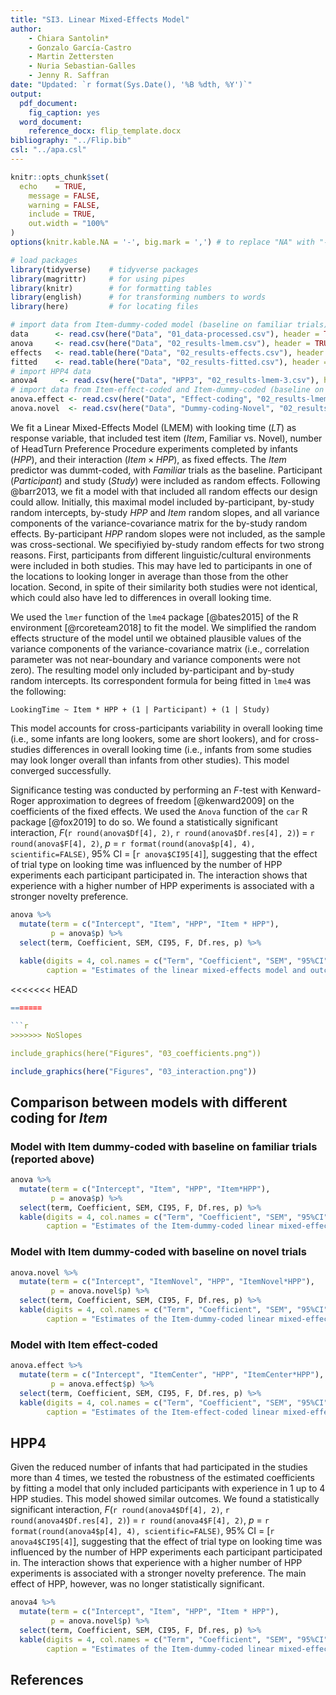 ```yaml
---
title: "SI3. Linear Mixed-Effects Model"
author:
    - Chiara Santolin*
    - Gonzalo García-Castro
    - Martin Zettersten
    - Nuria Sebastian-Galles
    - Jenny R. Saffran
date: "Updated: `r format(Sys.Date(), '%B %dth, %Y')`"
output:
  pdf_document:
    fig_caption: yes
  word_document:
    reference_docx: flip_template.docx
bibliography: "../Flip.bib"
csl: "../apa.csl"
---
```


```r

knitr::opts_chunk$set(
  echo    = TRUE,
	message = FALSE,
	warning = FALSE,
	include = TRUE,
	out.width = "100%"
)
options(knitr.kable.NA = '-', big.mark = ',') # to replace "NA" with "-" in knitr::kable

```

```r
# load packages
library(tidyverse)    # tidyverse packages
library(magrittr)     # for using pipes
library(knitr)        # for formatting tables
library(english)      # for transforming numbers to words
library(here)         # for locating files

# import data from Item-dummy-coded model (baseline on familiar trials)
data      <- read.csv(here("Data", "01_data-processed.csv"), header = TRUE)
anova     <- read.csv(here("Data", "02_results-lmem.csv"), header = TRUE, sep = ",")
effects   <- read.table(here("Data", "02_results-effects.csv"), header = TRUE, sep = ",")
fitted    <- read.table(here("Data", "02_results-fitted.csv"), header = TRUE, sep = ",")
# import HPP4 data
anova4     <- read.csv(here("Data", "HPP3", "02_results-lmem-3.csv"), header = TRUE, sep = ",")
# import data from Item-effect-coded and Item-dummy-coded (baseline on novel trials) models 
anova.effect <- read.csv(here("Data", "Effect-coding", "02_results-lmem-effect.csv"), header = TRUE, sep = ",")
anova.novel  <- read.csv(here("Data", "Dummy-coding-Novel", "02_results-lmem-novel.csv"), header = TRUE, sep = ",")
```

We fit a Linear Mixed-Effects Model (LMEM) with looking time ($LT$) as response variable, that included test item ($Item$, Familiar vs. Novel),  number of HeadTurn Preference Procedure experiments completed by infants ($HPP$), and their interaction ($Item \times HPP$), as fixed effects. The $Item$ predictor was dummt-coded, with *Familiar* trials as the baseline. Participant ($Participant$) and study ($Study$) were included as random effects. Following @barr2013, we fit a model with that included all random effects our design could allow. Initially, this maximal model included by-participant, by-study random intercepts, by-study $HPP$ and $Item$ random slopes, and all variance components of the variance-covariance matrix for the by-study random effects. By-participant $HPP$ random slopes were not included, as the sample was cross-sectional. We specifiyied by-study random effects for two strong reasons. First, participants from different linguistic/cultural environments were included in both studies. This may have led to participants in one of the locations to looking longer in average than those from the other location. Second, in spite of their similarity both studies were not identical, which could also have led to differences in overall looking time. 

We used the `lmer` function of the `lme4` package [@bates2015] of the R environment [@rcoreteam2018] to fit the model. We simplified the random effects structure of the model until we obtained plausible values of the variance components of the variance-covariance matrix (i.e., correlation parameter was not near-boundary and variance components were not zero). The resulting model only included by-participant and by-study random intercepts. Its correspondent formula for being fitted in `lme4` was the following: 

`LookingTime ~ Item * HPP + (1 | Participant) + (1 | Study)`

This model accounts for cross-participants variability in overall looking time (i.e., some infants are long lookers, some are short lookers), and for cross-studies differences in overall looking time (i.e., infants from some studies may look longer overall than infants from other studies). This model converged successfully. 

Significance testing was conducted by performing an *F*-test with Kenward-Roger approximation to degrees of freedom [@kenward2009] on the coefficients of the fixed effects. We used the `Anova` function of the `car` R package [@fox2019] to do so. We found a statistically significant interaction, *F*(`r round(anova$Df[4], 2)`, `r round(anova$Df.res[4], 2)`) = `r round(anova$F[4], 2)`, *p* = `r format(round(anova$p[4], 4), scientific=FALSE)`, 95% CI = [`r anova$CI95[4]`], suggesting that the effect of trial type on looking time was influenced by the number of HPP experiments each participant participated in. The interaction shows that experience with a higher number of HPP experiments is associated with a stronger novelty preference.

```r

anova %>%
  mutate(term = c("Intercept", "Item", "HPP", "Item * HPP"),
         p = anova$p) %>%
  select(term, Coefficient, SEM, CI95, F, Df.res, p) %>%
  
  kable(digits = 4, col.names = c("Term", "Coefficient", "SEM", "95%CI", "F", "Den. df", "p"), align = "c",
        caption = "Estimates of the linear mixed-effects model and outcomes of the Kenward-Roger F-tests performed on fixed effects. 95% confidence intervals were bootstrapped.") 

```

<<<<<<< HEAD
```r
=======

```r
>>>>>>> NoSlopes

include_graphics(here("Figures", "03_coefficients.png"))
```


```r

include_graphics(here("Figures", "03_interaction.png"))

```


## Comparison between models with different coding for $Item$

### Model with Item dummy-coded with baseline on **familiar** trials (reported above)

```r
anova %>%
  mutate(term = c("Intercept", "Item", "HPP", "Item*HPP"),
         p = anova$p) %>%
  select(term, Coefficient, SEM, CI95, F, Df.res, p) %>%
  kable(digits = 4, col.names = c("Term", "Coefficient", "SEM", "95%CI", "F", "Den. df", "p"), align = "c",
        caption = "Estimates of the Item-dummy-coded linear mixed-effects model (with familiar trials as baseline) and outcomes of the Kenward-Roger F-tests performed on fixed effects. 95% confidence intervals were bootstrapped. This model is identical to the one reported above.")
```

### Model with Item dummy-coded with baseline on **novel** trials

```r
anova.novel %>%
  mutate(term = c("Intercept", "ItemNovel", "HPP", "ItemNovel*HPP"),
         p = anova.novel$p) %>%
  select(term, Coefficient, SEM, CI95, F, Df.res, p) %>%
  kable(digits = 4, col.names = c("Term", "Coefficient", "SEM", "95%CI", "F", "Den. df", "p"), align = "c",
        caption = "Estimates of the Item-dummy-coded linear mixed-effects model (with novel trials as baseline) and outcomes of the Kenward-Roger F-tests performed on fixed effects. 95% confidence intervals were bootstrapped.")
```

### Model with Item **effect**-coded

```r
anova.effect %>%
  mutate(term = c("Intercept", "ItemCenter", "HPP", "ItemCenter*HPP"),
         p = anova.effect$p) %>%
  select(term, Coefficient, SEM, CI95, F, Df.res, p) %>%
  kable(digits = 4, col.names = c("Term", "Coefficient", "SEM", "95%CI", "F", "Den. df", "p"), align = "c",
        caption = "Estimates of the Item-effect-coded linear mixed-effects model and outcomes of the Kenward-Roger F-tests performed on fixed effects. 95% confidence intervals were bootstrapped.")
```

## HPP4

Given the reduced number of infants that had participated in the studies more than 4 times, we tested the robustness of the estimated coefficients by fitting a model that only included participants with experience in 1 up to 4 HPP studies. This model showed similar outcomes. We found a statistically significant interaction, *F*(`r round(anova4$Df[4], 2)`, `r round(anova4$Df.res[4], 2)`) = `r round(anova4$F[4], 2)`, *p* = `r format(round(anova4$p[4], 4), scientific=FALSE)`, 95% CI = [`r anova4$CI95[4]`], suggesting that the effect of trial type on looking time was influenced by the number of HPP experiments each participant participated in. The interaction shows that experience with a higher number of HPP experiments is associated with a stronger novelty preference. The main effect of HPP, however, was no longer statistically significant.

```r
anova4 %>% 
  mutate(term = c("Intercept", "Item", "HPP", "Item * HPP"),
         p = anova.novel$p) %>%
  select(term, Coefficient, SEM, CI95, F, Df.res, p) %>%
  kable(digits = 4, col.names = c("Term", "Coefficient", "SEM", "95%CI", "F", "Den. df", "p"), align = "c",
        caption = "Estimates of the Item-dummy-coded linear mixed-effects model (with familiar trials as baseline) and outcomes of the Kenward-Roger F-tests performed on fixed effects. Participants with more than 3 HPP studies have been excluded. 95% confidence intervals were bootstrapped.")

```

## References

\setlength{\parindent}{-0.2in}
\setlength{\leftskip}{0.2in}
\setlength{\parskip}{8pt}
\noindent
